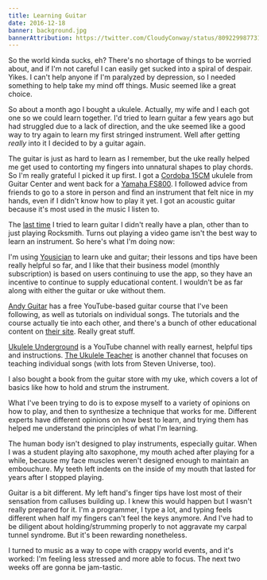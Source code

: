 ```yaml
---
title: Learning Guitar
date: 2016-12-18
banner: background.jpg
bannerAttribution: https://twitter.com/CloudyConway/status/809229987731701760
---
```



So the world kinda sucks, eh? There's no shortage of things to be worried about, and if I'm not careful I can easily get sucked into a spiral of despair. Yikes. I can't help anyone if I'm paralyzed by depression, so I needed something to help take my mind off things. Music seemed like a great choice.

So about a month ago I bought a ukulele. Actually, my wife and I each got one so we could learn together. I'd tried to learn guitar a few years ago but had struggled due to a lack of direction, and the uke seemed like a good way to try again to learn my first stringed instrument. Well after getting _really_ into it I decided to by a guitar again.


The guitar is just as hard to learn as I remember, but the uke really helped me get used to contorting my fingers into unnatural shapes to play chords. So I'm really grateful I picked it up first. I got a [Cordoba 15CM](http://amzn.to/2i3vzGq) ukulele from Guitar Center and went back for a [Yamaha FS800](http://amzn.to/2hVWvfq). I followed advice from friends to go to a store in person and find an instrument that felt nice in my hands, even if I didn't know how to play it yet. I got an acoustic guitar because it's most used in the music I listen to.

The [last time](https://www.instagram.com/p/nn7ASGjBng/) I tried to learn guitar I didn't really have a plan, other than to just playing Rocksmith. Turns out playing a video game isn't the best way to learn an instrument. So here's what I'm doing now:

I'm using [Yousician](http://yousician.com) to learn uke and guitar; their lessons and tips have been really helpful so far, and I like that their business model (monthly subscription) is based on users continuing to use the app, so they have an incentive to continue to supply educational content. I wouldn't be as far along with either the guitar or uke without them.

[Andy Guitar](https://www.youtube.com/user/andycrowley) has a free YouTube-based guitar course that I've been following, as well as tutorials on individual songs. The tutorials and the course actually tie into each other, and there's a bunch of other educational content on [their site](https://www.andyguitar.co.uk). Really great stuff.

[Ukulele Underground](https://www.youtube.com/user/ukuleleunderground) is a YouTube channel with really earnest, helpful tips and instructions. [The Ukulele Teacher](https://www.youtube.com/user/TheUkuleleTeacher) is another channel that focuses on teaching individual songs (with lots from Steven Universe, too).

I also bought a book from the guitar store with my uke, which covers a lot of basics like how to hold and strum the instrument.

What I've been trying to do is to expose myself to a variety of opinions on how to play, and then to synthesize a technique that works for me. Different experts have different opinions on how best to learn, and trying them has helped me understand the principles of what I'm learning.

The human body isn't designed to play instruments, especially guitar. When I was a student playing alto saxophone, my mouth ached after playing for a while, because my face muscles weren't designed enough to maintain an embouchure. My teeth left indents on the inside of my mouth that lasted for years after I stopped playing.

Guitar is a bit different. My left hand's finger tips have lost most of their sensation from calluses building up. I knew this would happen but I wasn't really prepared for it. I'm a programmer, I type a lot, and typing feels different when half my fingers can't feel the keys anymore. And I've had to be diligent about holding/strumming properly to not aggravate my carpal tunnel syndrome. But it's been rewarding nonetheless.

I turned to music as a way to cope with crappy world events, and it's worked: I'm feeling less stressed and more able to focus. The next two weeks off are gonna be jam-tastic.

<YouTube videoID='hIoiyoo9W0Q' />

  